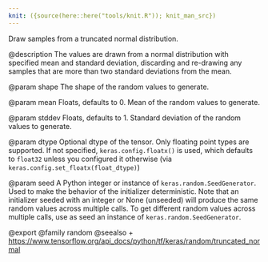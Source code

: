 ```yaml
---
knit: ({source(here::here("tools/knit.R")); knit_man_src})
---
```

Draw samples from a truncated normal distribution.

@description
The values are drawn from a normal distribution with specified mean and
standard deviation, discarding and re-drawing any samples that are more
than two standard deviations from the mean.

@param shape
The shape of the random values to generate.

@param mean
Floats, defaults to 0. Mean of the random values to generate.

@param stddev
Floats, defaults to 1. Standard deviation of the random values
to generate.

@param dtype
Optional dtype of the tensor. Only floating point types are
supported. If not specified, `keras.config.floatx()` is used,
which defaults to `float32` unless you configured it otherwise (via
`keras.config.set_floatx(float_dtype)`)

@param seed
A Python integer or instance of
`keras.random.SeedGenerator`.
Used to make the behavior of the initializer
deterministic. Note that an initializer seeded with an integer
or None (unseeded) will produce the same random values
across multiple calls. To get different random values
across multiple calls, use as seed an instance
of `keras.random.SeedGenerator`.

@export
@family random
@seealso
+ <https://www.tensorflow.org/api_docs/python/tf/keras/random/truncated_normal>
